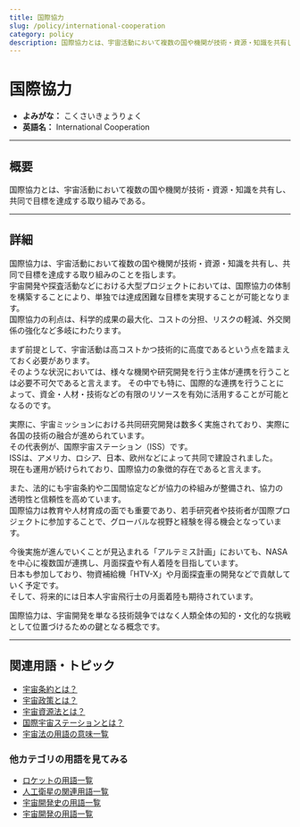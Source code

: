 ```yaml
---
title: 国際協力
slug: /policy/international-cooperation
category: policy
description: 国際協力とは、宇宙活動において複数の国や機関が技術・資源・知識を共有し、共同で目標を達成する取り組みである。
---
```



<Head>
  <script type="application/ld+json">
    {`{
      "@context": "https://schema.org",
      "@type": "DefinedTerm",
      "name": "国際協力",
      "inDefinedTermSet": "https://www.space-portal.org",
      "termCode": "policy/international-cooperation",
      "description": "国際協力とは、宇宙活動において複数の国や機関が技術・資源・知識を共有し、共同で目標を達成する取り組みである。",
      "url": "https://www.space-portal.org/docs/policy/international-cooperation"
    }`}
  </script>
</Head>

# 国際協力

- **よみがな：** こくさいきょうりょく  
- **英語名：** International Cooperation  

---

## 概要

国際協力とは、宇宙活動において複数の国や機関が技術・資源・知識を共有し、共同で目標を達成する取り組みである。

---

## 詳細

国際協力は、宇宙活動において複数の国や機関が技術・資源・知識を共有し、共同で目標を達成する取り組みのことを指します。  
宇宙開発や探査活動などにおける大型プロジェクトにおいては、国際協力の体制を構築することにより、単独では達成困難な目標を実現することが可能となります。  
国際協力の利点は、科学的成果の最大化、コストの分担、リスクの軽減、外交関係の強化など多岐にわたります。  

まず前提として、宇宙活動は高コストかつ技術的に高度であるという点を踏まえておく必要があります。  
そのような状況においては、様々な機関や研究開発を行う主体が連携を行うことは必要不可欠であると言えます。 
その中でも特に、国際的な連携を行うことによって、資金・人材・技術などの有限のリソースを有効に活用することが可能となるのです。 

実際に、宇宙ミッションにおける共同研究開発は数多く実施されており、実際に各国の技術の融合が進められています。  
その代表例が、国際宇宙ステーション（ISS）です。  
ISSは、アメリカ、ロシア、日本、欧州などによって共同で建設されました。  
現在も運用が続けられており、国際協力の象徴的存在であると言えます。  

また、法的にも宇宙条約や二国間協定などが協力の枠組みが整備され、協力の透明性と信頼性を高めています。  
国際協力は教育や人材育成の面でも重要であり、若手研究者や技術者が国際プロジェクトに参加することで、グローバルな視野と経験を得る機会となっています。  

今後実施が進んでいくことが見込まれる「アルテミス計画」においても、NASAを中心に複数国が連携し、月面探査や有人着陸を目指しています。  
日本も参加しており、物資補給機「HTV-X」や月面探査車の開発などで貢献していく予定です。  
そして、将来的には日本人宇宙飛行士の月面着陸も期待されています。  

国際協力は、宇宙開発を単なる技術競争ではなく人類全体の知的・文化的な挑戦として位置づけるための鍵となる概念です。

---

## 関連用語・トピック

- [宇宙条約とは？](/docs/policy/outer-space-treaty/)
- [宇宙政策とは？](/docs/policy/space-policy/)
- [宇宙資源法とは？](/docs/policy/space-resources-law/)
- [国際宇宙ステーションとは？](/docs/satellite/index/iss/)
- [宇宙法の用語の意味一覧](/docs/category/policy/)

### 他カテゴリの用語を見てみる
- [ロケットの用語一覧](/docs/category/rocket/)
- [人工衛星の関連用語一覧](/docs/category/satellite/)
- [宇宙開発史の用語一覧](/docs/category/history/)
- [宇宙開発の用語一覧](/docs/category/glossary/)
